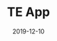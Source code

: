 ---
title: TE App
slug: te-app
featureImg: img.png
excerpt: A cross-sport platform for sport coaches to prepare their training sessions easily.
tech: [react, scss, node.js, express.js, mongodb]
date: 2019-12-10
projectUrl: https://te-app.herokuapp.com
logoUrl: portfolio/te-app.png
githubUrl: https://github.com/mitji/TE-server
demoUser: {user: demo@test.com, pswd: demopass}
---